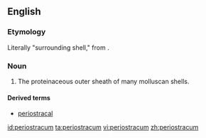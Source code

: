 ==English==

===Etymology===

Literally "surrounding shell," from {{prefix|peri|ostracum}}.

===Noun===
{{en-noun|periostraca}}
{{wikipedia}}

# {{context|malacology|lang=en}} The proteinaceous outer sheath of many molluscan shells.

====Derived terms====
*[[periostracal]]

[[id:periostracum]]
[[ta:periostracum]]
[[vi:periostracum]]
[[zh:periostracum]]